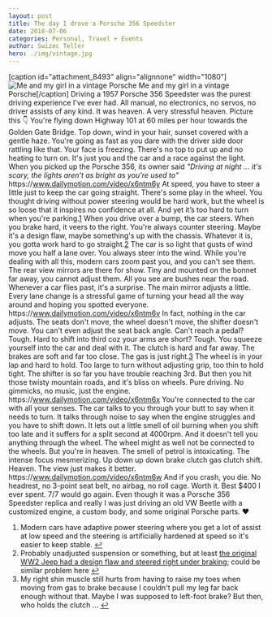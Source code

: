```yaml
---
layout: post
title: The day I drove a Porsche 356 Speedster
date: 2018-07-06
categories: Personal, Travel + Events
author: Swizec Teller
hero: ./img/vintage.jpg
---
```


\[caption id="attachment_8493" align="alignnone" width="1080"]![Me and my girl in a vintage Porsche](./img/vintage.jpg) Me and my girl in a vintage Porsche\[/caption] Driving a 1957 Porsche 356 Speedster was the purest driving experience I've ever had. All manual, no electronics, no servos, no driver assists of any kind. It was heaven. A very stressful heaven. Picture this 👇 You're flying down Highway 101 at 60 miles per hour towards the Golden Gate Bridge. Top down, wind in your hair, sunset covered with a gentle haze. You're going as fast as you dare with the driver side door rattling like that. Your face is freezing. There's no top to put up and no heating to turn on. It's just you and the car and a race against the light. When you picked up the Porsche 356, its owner said _"Driving at night ... it's scary, the lights aren't as bright as you're used to"_ https&#x3A;//www.dailymotion.com/video/x6ntm6y At speed, you have to steer a little just to keep the car going straight. There's some play in the wheel. You thought driving without power steering would be hard work, but the wheel is so loose that it inspires no confidence at all. And yet it’s too hard to turn when you're parking.[1](#fn1) When you drive over a bump, the car steers. When you brake hard, it veers to the right. You're always counter steering. Maybe it's a design flaw, maybe something's up with the chassis. Whatever it is, you gotta work hard to go straight.[2](#fn2) The car is so light that gusts of wind move you half a lane over. You always steer into the wind. While you're dealing with all this, modern cars zoom past you, and you can't see them. The rear view mirrors are there for show. Tiny and mounted on the bonnet far away, you cannot adjust them. All you see are bushes near the road. Whenever a car flies past, it's a surprise. The main mirror adjusts a little. Every lane change is a stressful game of turning your head all the way around and hoping you spotted everyone. https&#x3A;//www.dailymotion.com/video/x6ntm6v In fact, nothing in the car adjusts. The seats don't move, the wheel doesn't move, the shifter doesn't move. You can't even adjust the seat back angle. Can't reach a pedal? Tough. Hard to shift into third coz your arms are short? Tough. You squeeze yourself into the car and deal with it. The clutch is hard and far away. The brakes are soft and far too close. The gas is just right.[3](#fn3) The wheel is in your lap and hard to hold. Too large to turn without adjusting grip, too thin to hold tight. The shifter is so far you have trouble reaching 3rd. But then you hit those twisty mountain roads, and it's bliss on wheels. Pure driving. No gimmicks, no music, just the engine. https&#x3A;//www.dailymotion.com/video/x6ntm6x You're connected to the car with all your senses. The car talks to you through your butt to say when it needs to turn. It talks through noise to say when the engine struggles and you have to shift down. It lets out a little smell of oil burning when you shift too late and it suffers for a split second at 4000rpm. And it doesn't tell you anything through the wheel. The wheel might as well not be connected to the wheels. But you're in heaven. The smell of petrol is intoxicating. The intense focus mesmerizing. Up down up down brake clutch gas clutch shift. Heaven. The view just makes it better. https&#x3A;//www.dailymotion.com/video/x6ntm6w And if you crash, you die. No headrest, no 3-point seat belt, no airbag, no roll cage. Worth it. Best $400 I ever spent. 7/7 would go again. Even though it was a Porsche 356 Speedster replica and really I was just driving an old VW Beetle with a customized engine, a custom body, and some original Porsche parts. ❤️

1.  Modern cars have adaptive power steering where you get a lot of assist at low speed and the steering is artificially hardened at speed so it's easier to keep stable. [↩](#ffn1)
2.  Probably unadjusted suspension or something, but at least [the original WW2 Jeep had a design flaw and steered right under braking](https://jalopnik.com/the-legendary-world-war-ii-jeep-had-a-dangerous-enginee-1797186236); could be similar problem here [↩](#ffn2)
3.  My right shin muscle still hurts from having to raise my toes when moving from gas to brake because I couldn't pull my leg far back enough without that. Maybe I was supposed to left-foot brake? But then, who holds the clutch ... [↩](#ffn3)
